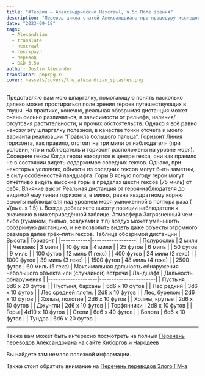 ```yaml
---
title: "#Теория — Александрийский Hexcrawl, ч.5: Поле зрения"
description: "Перевод цикла статей Александриана про процедуру исследования гексов в третьей редакции D&D #alexandrian #hexcrawl #dnd3e #translate"
date: "2023-09-18"
tags:
  - Alexandrian
  - translate
  - hexcrawl
  - гекскраул
  - перевод
  - D&D 3.5e
author: Justin Alexander
translator: pnprpg.ru
cover: ~assets/covers/the_alexandrian_splashes.png
---
```


Представляю вам мою шпаргалку, помогающую понять насколько далеко может простираться поле зрения героев путешествующих в глуши. На практике, конечно, реальная обозримая дистанция может очень сильно различаться, в зависимости от рельефа, наличия/отсутсвия растительности, и прочих обстоятельств. Однако я всё равно нахожу эту шпаргалку полезной, в качестве точки отсчета и моего варианта реализации “Правила большого пальца”.
Горизонт
Линия горизонта, как правило, отстоит на три мили от наблюдателя (при условии, что и наблюдатель и горизонт расположены на уровне моря).
Соседние гексы
Когда герои находятся в центре гекса, они как правило не в состоянии видеть содержимое соседних гексов. Однако, при некоторых условиях, объекты из соседних гексов могут быть заметны, в силу особенностей ландшафта.
Горы
В ясную погоду герои могут отчётливо видеть высокие горы в пределах шести гексов (75 миль) от себя.
Влияние высот
Реальная дистанция от героя-наблюдателя до видимой ему линии горизонта, в милях, равна квадратному корню высоты наблюдателя над уровнем моря умноженной в полтора раза ( √(выс. x 1.5) ). Всегда добавляете высоту позиции наблюдателя к значению в нижеприведённой таблице.
Атмосфера
Загрязненный чем-либо (туманом, пылью, осадками и т.п) воздух может уменьшить обозримую дистанцию, и не позволить видеть даже объекты огромного размера далее трёх–пяти гексов.
Таблица обозримой дистанции
| Высота | Горизонт |
|------------|------------------|
| Полурослик | 2 мили |
| Человек | 3 мили |
| 10 футов | 4 мили |
| 25 футов | 6 миль |
| 50 футов | 9 миль |
| 100 футов | 12 миль (1 гекс) |
| 400 футов | 24 мили (2 гекс) |
| 1000 футов | 39 миль (3 гекс) |
| 1500 футов | 48 миль (4 гекс) |
| 2500 футов | 60 миль (5 гекс) |
Максимальная дальность обнаружения небольшого объекта или (случайной) встречи
| Ландшафт | Дальность обнаружения |
|--------------------|-----------------------|
| Пустыня | 6d6 x 20 футов |
| Пустыня, барханы | 6d6 x 10 футов |
| Лес редкий | 3d6 x 10 футов |
| Лес средней плотн. | 2d8 x 10 футов |
| Лес, бурелом | 2d6 x 10 футов |
| Холмы, пологие | 2d6 x 10 футов |
| Холмы, крутые | 2d6 x 10 футов |
| Джунгли | 2d6 x 10 футов |
| Торфянники | 2d8 x 10 футов |
| Горы | 4d10 x 10 футов |
| Степи | 6d6 x 40 футов |
| Болота | 6d6 x 10 футов |
| Тундра | 6d6 x 20 футов |

---

Также вам может быть интересно посмотреть на полный
[Перечень переводов Александриана на сайте Киборгов и Чародеев](/posts/translations/alexandrian-index)

Вы найдете там немало полезной информации.

Также стоит обратить внимание на [Перечень переводов Злого ГМ-а](/posts/translations/angrygm-index)
